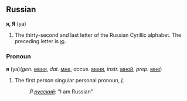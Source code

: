 ==Russian==
'''я, Я''' (ya)

#The thirty-second and last letter of the Russian Cyrillic alphabet.  The preceding letter is [[ю]].

===Pronoun===
'''я''' (ya)(''gen.'' [[меня]], ''dat.'' [[мне]], ''accus.'' [[меня]], ''instr.'' [[мной]], ''prep.'' [[мне]])

#The first person singular personal pronoun, ''[[I]]''.
#:''Я [[русский]]'':  "I am Russian"
